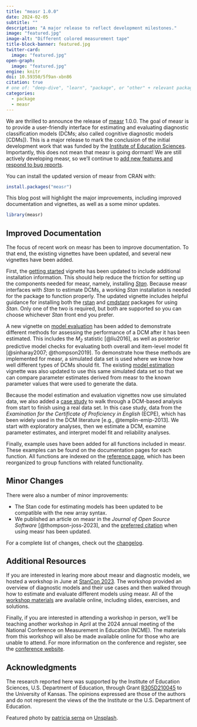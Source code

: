 ```yaml
---
title: "measr 1.0.0"
date: 2024-02-05
subtitle: ""
description: "A major release to reflect development milestones."
image: "featured.jpg"
image-alt: "Different colored measurement tape"
title-block-banner: featured.jpg
twitter-card:
  image: "featured.jpg"
open-graph:
  image: "featured.jpg"
engine: knitr
doi: 10.59350/5f9an-xbn86
citation: true
# one of: "deep-dive", "learn", "package", or "other" + relevant packages
categories:
  - package
  - measr
---
```


We are thrilled to announce the release of [measr](https://measr.info) 1.0.0.
The goal of measr is to provide a user-friendly interface for estimating and evaluating diagnostic classification models (DCMs; also called cognitive diagnostic models [CDMs]).
This is a major release to mark the conclusion of the initial development work that was funded by the [Institute of Education Sciences](https://ies.ed.gov).
Importantly, this does not mean that measr is going dormant!
We are still actively developing measr, so we'll continue to [add new features and respond to bug reports](https://github.com/wjakethompson/measr/issues).

You can install the updated version of measr from CRAN with:

```r
install.packages("measr")
```

This blog post will highlight the major improvements, including improved documentation and vignettes, as well as a some minor updates.

```r
library(measr)
```

## Improved Documentation

The focus of recent work on measr has been to improve documentation.
To that end, the existing vignettes have been updated, and several new vignettes have been added.

First, the [getting started](https://measr.info/articles/measr) vignette has been updated to include additional installation information.
This should help reduce the friction for setting up the components needed for measr, namely, installing [*Stan*](https://mc-stan.org).
Because measr interfaces with *Stan* to estimate DCMs, a working *Stan* installation is needed for the package to function properly.
The updated vignette includes helpful guidance for installing both the [rstan](https://mc-stan.org/rstan) and [cmdstanr](https://mc-stan.org/cmdstanr) packages for using *Stan*.
Only one of the two is required, but both are supported so you can choose whichever *Stan* front end you prefer.

A new vignette on [model evaluation](https://measr.info/articles/model-evaluation) has been added to demonstrate different methods for assessing the performance of a DCM after it has been estimated.
This includes the *M<sub>2</sub>* statistic [@liu2016], as well as posterior predictive model checks for evaluating both overall and item-level model fit [@sinharay2007; @thompson2019].
To demonstrate how these methods are implemented for measr, a simulated data set is used where we know how well different types of DCMs should fit.
The existing [model estimation](https://measr.info/articles/model-estimation) vignette was also updated to use this same simulated data set so that we can compare parameter estimates derived from measr to the known parameter values that were used to generate the data.

Because the model estimation and evaluation vignettes now use simulated data, we also added a [case study](https://measr.info/articles/ecpe) to walk through a DCM-based analysis from start to finish using a real data set.
In this case study, data from the *Examination for the Certificate of Proficiency in English* (ECPE), which has been widely used in the DCM literature [e.g., @templin-emip-2013].
We start with exploratory analyses, then we estimate a DCM, examine parameter estimates, and interpret model fit and reliability analyses. 

Finally, example uses have been added for all functions included in measr.
These examples can be found on the documentation pages for each function.
All functions are indexed on the [reference page](https://measr.info/reference/), which has been reorganized to group functions with related functionality.

## Minor Changes

There were also a number of minor improvements:

* The Stan code for estimating models has been updated to be compatible with the new array syntax.
* We published an article on measr in the *Journal of Open Source Software* [@thompson-joss-2023], and the [preferred citation](https://measr.info/authors#citation) when using measr has been updated.

For a complete list of changes, check out the [changelog](https://measr.info/news/index.html#measr-100).

## Additional Resources

If you are interested in learing more about measr and diagnostic models, we hosted a workshop in June at [StanCon 2023](https://mc-stan.org/events/stancon2023/).
The workshop provided an overview of diagnostic models and their use cases and then walked through how to estimate and evaluate different models using measr.
All of the [workshop materials](https://stancon2023.measr.info/) are available online, including slides, exercises, and solutions.

Finally, if you are interested in attending a workshop in person, we'll be teaching another workshop in April at the 2024 annual meeting of the National Conference on Measurement in Education (NCME).
The materials from this workshop will also be made available online for those who are unable to attend.
For more information on the conference and register, see the [conference website](https://www.ncme.org/event/annual-meeting/upcoming-meeting2024).

## Acknowledgments {.appendix}

The research reported here was supported by the Institute of Education Sciences, U.S. Department of Education, through Grant [R305D210045](https://ies.ed.gov/funding/grantsearch/details.asp?ID=4546) to the University of Kansas. The opinions expressed are those of the authors and do not represent the views of the the Institute or the U.S. Department of Education.

Featured photo by <a href="https://unsplash.com/@sernarial?utm_content=creditCopyText&utm_medium=referral&utm_source=unsplash">patricia serna</a> on <a href="https://unsplash.com/photos/assorted-tape-measures-zPZ9vqqDNBA?utm_content=creditCopyText&utm_medium=referral&utm_source=unsplash">Unsplash</a>.
  
